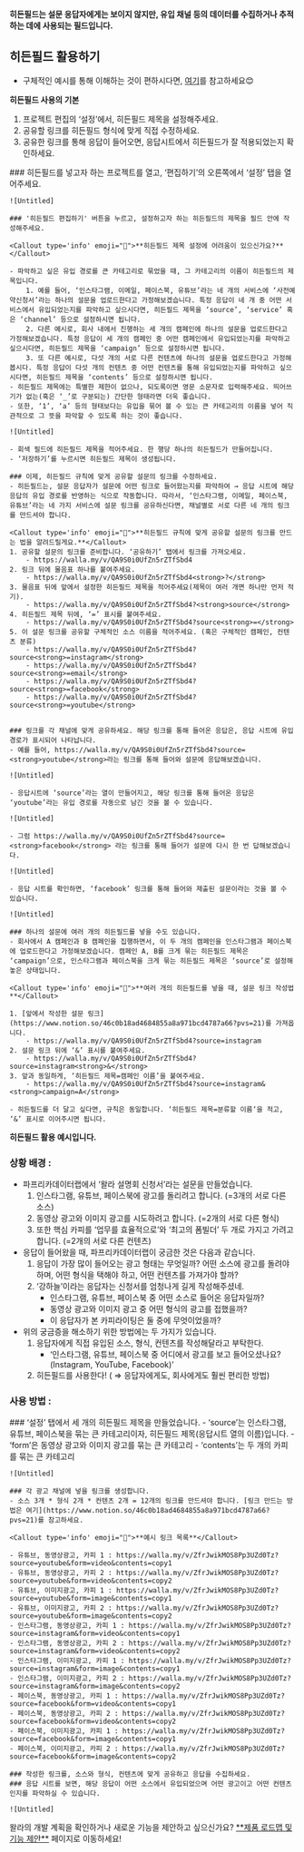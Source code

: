 
<Callout type='info' emoji="🔔">**히든필드는 설문 응답자에게는 보이지 않지만, 유입 채널 등의 데이터를 수집하거나 추적하는 데에 사용되는 필드입니다.**</Callout>

## 히든필드 활용하기

- 구체적인 예시를 통해 이해하는 것이 편하시다면, [여기](https://www.notion.so/46c0b18ad4684855a8a971bcd4787a66?pvs=21)를 참고하세요😊

<Callout type='info' emoji="🔔">**히든필드 사용의 기본**</Callout>
1. 프로젝트 편집의 ‘설정’에서, 히든필드 제목을 설정해주세요.
2. 공유할 링크를 히든필드 형식에 맞게 직접 수정하세요.
3. 공유한 링크를 통해 응답이 들어오면, 응답시트에서 히든필드가 잘 적용되었는지 확인하세요.

<Steps>
    ### 히든필드를 넣고자 하는 프로젝트를 열고, ‘편집하기’의 오른쪽에서 ‘설정’ 탭을 열어주세요.

    ![Untitled]

    ### '히든필드 편집하기' 버튼을 누르고, 설정하고자 하는 히든필드의 제목을 필드 안에 작성해주세요.

    <Callout type='info' emoji="🔔">**히든필드 제목 설정에 어려움이 있으신가요?**</Callout>

    - 파악하고 싶은 유입 경로를 큰 카테고리로 묶었을 때, 그 카테고리의 이름이 히든필드의 제목입니다.
        1. 예를 들어, ‘인스타그램, 이메일, 페이스북, 유튜브’라는 네 개의 서비스에 ‘사전예약신청서’라는 하나의 설문을 업로드한다고 가정해보겠습니다. 특정 응답이 네 개 중 어떤 서비스에서 유입되었는지를 파악하고 싶으시다면, 히든필드 제목을 ‘source’, ‘service’ 혹은 ‘channel’ 등으로 설정하시면 됩니다.
        2. 다른 예시로, 회사 내에서 진행하는 세 개의 캠페인에 하나의 설문을 업로드한다고 가정해보겠습니다. 특정 응답이 세 개의 캠페인 중 어떤 캠페인에서 유입되었는지를 파악하고 싶으시다면, 히든필드 제목을 ‘campaign’ 등으로 설정하시면 됩니다.
        3. 또 다른 예시로, 다섯 개의 서로 다른 컨텐츠에 하나의 설문을 업로드한다고 가정해봅시다. 특정 응답이 다섯 개의 컨텐츠 중 어떤 컨텐츠를 통해 유입되었는지를 파악하고 싶으시다면, 히든필드 제목을 ‘contents’ 등으로 설정하시면 됩니다.
    - 히든필드 제목에는 특별한 제한이 없으나, 되도록이면 영문 소문자로 입력해주세요. 띄어쓰기가 없는(혹은 ‘_’로 구분되는) 간단한 형태라면 더욱 좋습니다.
    - 또한, ‘1’, ‘a’ 등의 형태보다는 유입을 묶어 볼 수 있는 큰 카테고리의 이름을 넣어 직관적으로 그 뜻을 파악할 수 있도록 하는 것이 좋습니다.

    ![Untitled]

    - 회색 필드에 히든필드 제목을 적어주세요. 한 행당 하나의 히든필드가 만들어집니다.
    - ‘저장하기’를 누르시면 히든필드 제목이 생성됩니다.

    ### 이제, 히든필드 규칙에 맞게 공유할 설문의 링크를 수정하세요.
    - 히든필드는, 설문 응답자가 설문에 어떤 링크로 들어왔는지를 파악하여 → 응답 시트에 해당 응답의 유입 경로를 반영하는 식으로 작동합니다. 따라서, ‘인스타그램, 이메일, 페이스북, 유튜브’라는 네 가지 서비스에 설문 링크를 공유하신다면, 채널별로 서로 다른 네 개의 링크를 만드셔야 합니다.

    <Callout type='info' emoji="🔔">**히든필드 규칙에 맞게 공유할 설문의 링크를 만드는 법을 알려드릴게요.**</Callout>
    1. 공유할 설문의 링크를 준비합니다. ‘공유하기’ 탭에서 링크를 가져오세요.
        - https://walla.my/v/QA9S0i0UfZn5rZTfSbd4
    2. 링크 뒤에 물음표 하나를 붙여주세요.
        - https://walla.my/v/QA9S0i0UfZn5rZTfSbd4<strong>?</strong>
    3. 물음표 뒤에 앞에서 설정한 히든필드 제목을 적어주세요(제목이 여러 개면 하나만 먼저 적기).
        - https://walla.my/v/QA9S0i0UfZn5rZTfSbd4?<strong>source</strong>
    4. 히든필드 제목 뒤에, ‘=’ 표시를 붙여주세요.
        - https://walla.my/v/QA9S0i0UfZn5rZTfSbd4?source<strong>=</strong>
    5. 이 설문 링크를 공유할 구체적인 소스 이름을 적어주세요. (혹은 구체적인 캠페인, 컨텐츠 분류)
        - https://walla.my/v/QA9S0i0UfZn5rZTfSbd4?source<strong>=instagram</strong>
        - https://walla.my/v/QA9S0i0UfZn5rZTfSbd4?source<strong>=email</strong>
        - https://walla.my/v/QA9S0i0UfZn5rZTfSbd4?source<strong>=facebook</strong>
        - https://walla.my/v/QA9S0i0UfZn5rZTfSbd4?source<strong>=youtube</strong>


    ### 링크를 각 채널에 맞게 공유하세요. 해당 링크를 통해 들어온 응답은, 응답 시트에 유입 경로가 표시되어 나타납니다.
    - 예를 들어, https://walla.my/v/QA9S0i0UfZn5rZTfSbd4?source=<strong>youtube</strong>라는 링크를 통해 들어와 설문에 응답해보겠습니다.

    ![Untitled]

    - 응답시트에 ‘source’라는 열이 만들어지고, 해당 링크를 통해 들어온 응답은 ‘youtube’라는 유입 경로를 자동으로 남긴 것을 볼 수 있습니다.

    ![Untitled]

    - 그럼 https://walla.my/v/QA9S0i0UfZn5rZTfSbd4?source=<strong>facebook</strong> 라는 링크를 통해 들어가 설문에 다시 한 번 답해보겠습니다.

    ![Untitled]

    - 응답 시트를 확인하면, ‘facebook’ 링크를 통해 들어와 제출된 설문이라는 것을 볼 수 있습니다.

    ![Untitled]

    ### 하나의 설문에 여러 개의 히든필드를 넣을 수도 있습니다.
    - 회사에서 A 캠페인과 B 캠페인을 집행하면서, 이 두 개의 캠페인을 인스타그램과 페이스북에 업로드한다고 가정해보겠습니다. 캠페인 A, B를 크게 묶는 히든필드 제목은 ‘campaign’으로, 인스타그램과 페이스북을 크게 묶는 히든필드 제목은 ‘source’로 설정해놓은 상태입니다.

    <Callout type='info' emoji="🔔">**여러 개의 히든필드를 넣을 때, 설문 링크 작성법**</Callout>

    1. [앞에서 작성한 설문 링크](https://www.notion.so/46c0b18ad4684855a8a971bcd4787a66?pvs=21)를 가져옵니다.
        - https://walla.my/v/QA9S0i0UfZn5rZTfSbd4?source=instagram
    2. 설문 링크 뒤에 ‘&’ 표시를 붙여주세요.
        - https://walla.my/v/QA9S0i0UfZn5rZTfSbd4?source=instagram<strong>&</strong>
    3. 앞과 동일하게, ‘히든필드 제목=캠페인 이름’을 붙여주세요.
        - https://walla.my/v/QA9S0i0UfZn5rZTfSbd4?source=instagram&<strong>campaign=A</strong>

    - 히든필드를 더 달고 싶다면, 규칙은 동일합니다. ‘히든필드 제목=분류할 이름‘을 적고, ‘&’ 표시로 이어주시면 됩니다.

</Steps>

<Callout type='info' emoji="🔔">**히든필드 활용 예시입니다.**</Callout>

### 상황 배경 :

- 파프리카데이터랩에서 ‘왈라 설명회 신청서’라는 설문을 만들었습니다.
    1. 인스타그램, 유튜브, 페이스북에 광고를 돌리려고 합니다. (=3개의 서로 다른 소스)
    2. 동영상 광고와 이미지 광고를 시도하려고 합니다. (=2개의 서로 다른 형식) 
    3. 또한 핵심 카피를 ‘업무를 효율적으로’와 ‘최고의 폼빌더’ 두 개로 가지고 가려고 합니다. (=2개의 서로 다른 컨텐츠)
- 응답이 들어왔을 때, 파프리카데이터랩이 궁금한 것은 다음과 같습니다.
    1. 응답이 가장 많이 들어오는 광고 형태는 무엇일까? 어떤 소스에 광고를 돌려야 하며, 어떤 형식을 택해야 하고, 어떤 컨텐츠를 가져가야 할까?
    2. ‘강하늘’이라는 응답자는 신청서를 엄청나게 길게 작성해주셨네. 
        - 인스타그램, 유튜브, 페이스북 중 어떤 소스로 들어온 응답자일까?
        - 동영상 광고와 이미지 광고 중 어떤 형식의 광고를 접했을까?
        - 이 응답자가 본 카피라이팅은 둘 중에 무엇이었을까?
- 위의 궁금증을 해소하기 위한 방법에는 두 가지가 있습니다.
    1. 응답자에게 직접 유입된 소스, 형식, 컨텐츠를 작성해달라고 부탁한다.
        - ‘인스타그램, 유튜브, 페이스북 중 어디에서 광고를 보고 들어오셨나요? (Instagram, YouTube, Facebook)’
    2. 히든필드를 사용한다! ( ⇒ 응답자에게도, 회사에게도 훨씬 편리한 방법)

### 사용 방법 :

<Steps>
    ### ‘설정’ 탭에서 세 개의 히든필드 제목을 만들었습니다.
    - ‘source’는 인스타그램, 유튜브, 페이스북을 묶는 큰 카테고리이자, 히든필드 제목(응답시트 열의 이름)입니다.
    - ‘form’은 동영상 광고와 이미지 광고를 묶는 큰 카테고리
    - ‘contents’는 두 개의 카피를 묶는 큰 카테고리

    ![Untitled]

    ### 각 광고 채널에 넣을 링크를 생성합니다.
    - 소스 3개 * 형식 2개 * 컨텐츠 2개 = 12개의 링크를 만드셔야 합니다. [링크 만드는 방법은 여기](https://www.notion.so/46c0b18ad4684855a8a971bcd4787a66?pvs=21)를 참고하세요.

    <Callout type='info' emoji="🔔">**예시 링크 목록**</Callout>

    - 유튜브, 동영상광고, 카피 1 : https://walla.my/v/ZfrJwikMOS8Pp3UZd0Tz?source=youtube&form=video&contents=copy1
    - 유튜브, 동영상광고, 카피 2 : https://walla.my/v/ZfrJwikMOS8Pp3UZd0Tz?source=youtube&form=video&contents=copy2
    - 유튜브, 이미지광고, 카피 1 : https://walla.my/v/ZfrJwikMOS8Pp3UZd0Tz?source=youtube&form=image&contents=copy1
    - 유튜브, 이미지광고, 카피 2 : https://walla.my/v/ZfrJwikMOS8Pp3UZd0Tz?source=youtube&form=image&contents=copy2
    - 인스타그램, 동영상광고, 카피 1 : https://walla.my/v/ZfrJwikMOS8Pp3UZd0Tz?source=instagram&form=video&contents=copy1
    - 인스타그램, 동영상광고, 카피 2 : https://walla.my/v/ZfrJwikMOS8Pp3UZd0Tz?source=instagram&form=video&contents=copy2
    - 인스타그램, 이미지광고, 카피 1 : https://walla.my/v/ZfrJwikMOS8Pp3UZd0Tz?source=instagram&form=image&contents=copy1
    - 인스타그램, 이미지광고, 카피 2 : https://walla.my/v/ZfrJwikMOS8Pp3UZd0Tz?source=instagram&form=image&contents=copy2
    - 페이스북, 동영상광고, 카피 1 : https://walla.my/v/ZfrJwikMOS8Pp3UZd0Tz?source=facebook&form=video&contents=copy1
    - 페이스북, 동영상광고, 카피 2 : https://walla.my/v/ZfrJwikMOS8Pp3UZd0Tz?source=facebook&form=video&contents=copy2
    - 페이스북, 이미지광고, 카피 1 : https://walla.my/v/ZfrJwikMOS8Pp3UZd0Tz?source=facebook&form=image&contents=copy1
    - 페이스북, 이미지광고, 카피 2 : https://walla.my/v/ZfrJwikMOS8Pp3UZd0Tz?source=facebook&form=image&contents=copy2

    ### 작성한 링크를, 소스와 형식, 컨텐츠에 맞게 공유하고 응답을 수집하세요.
    ### 응답 시트를 보면, 해당 응답이 어떤 소스에서 유입되었으며 어떤 광고이고 어떤 컨텐츠인지를 파악하실 수 있습니다.

    ![Untitled]
</Steps>

<Callout type='info' emoji="🔔">
    왈라의 개발 계획을 확인하거나 새로운 기능을 제안하고 싶으신가요? <a href='https://google.com' target="_blank" rel="noopener noreferrer" style={{textDecoration: 'underline'}}>**제품 로드맵 및 기능 제안**</a> 페이지로 이동하세요!
</Callout>